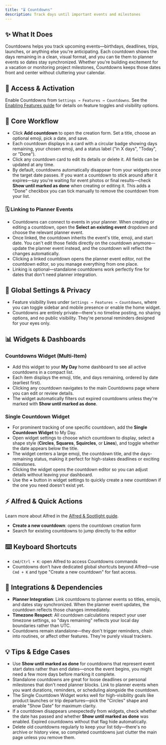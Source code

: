 ```yaml
---
title: "⏳ Countdowns"
description: Track days until important events and milestones
---
```


## ✨ What It Does

Countdowns helps you track upcoming events—birthdays, deadlines, trips, launches, or anything else you're anticipating. Each countdown shows the days remaining in a clean, visual format, and you can tie them to planner events so dates stay synchronized. Whether you're building excitement for a vacation or monitoring project milestones, Countdowns keeps those dates front and center without cluttering your calendar.

## 🚪 Access & Activation

Enable Countdowns from `Settings → Features → Countdowns`. See the [Enabling Features guide](/docs/enabling-features) for details on feature toggles and visibility options.

## 🧭 Core Workflow

- Click **Add countdown** to open the creation form. Set a title, choose an optional emoji, pick a date, and save.
- Each countdown displays in a card with a circular badge showing days remaining, your chosen emoji, and a status label ("in X days", "Today", or "Done").
- Click any countdown card to edit its details or delete it. All fields can be updated at any time.
- By default, countdowns automatically disappear from your widgets once the target date passes. If you want a countdown to stick around after it expires—say you're waiting for event photos or final results—check **Show until marked as done** when creating or editing it. This adds a "Done" checkbox you can tick manually to remove the countdown from your list.

### 🗓️ Linking to Planner Events

- Countdowns can connect to events in your planner. When creating or editing a countdown, open the **Select an existing event** dropdown and choose the relevant planner event.
- Once linked, the countdown inherits the event's title, emoji, and start date. You can't edit those fields directly on the countdown anymore—update the planner event instead, and the countdown will reflect the changes automatically.
- Clicking a linked countdown opens the planner event editor, not the countdown editor, so you manage everything from one place.
- Linking is optional—standalone countdowns work perfectly fine for dates that don't need planner integration.

## 🔐 Global Settings & Privacy

- Feature visibility lives under `Settings → Features → Countdowns`, where you can toggle sidebar and mobile presence or enable the home widget.
- Countdowns are entirely private—there's no timeline posting, no sharing options, and no public visibility. They're personal reminders designed for your eyes only.

## 📊 Widgets & Dashboards

### Countdowns Widget (Multi-Item)

- Add this widget to your **My Day** home dashboard to see all active countdowns in a compact list.
- Each item displays the emoji, title, and days remaining, ordered by date (earliest first).
- Clicking any countdown navigates to the main Countdowns page where you can edit or review details.
- The widget automatically filters out expired countdowns unless they're marked with **Show until marked as done**.

### Single Countdown Widget

- For prominent tracking of one specific countdown, add the **Single Countdown Widget** to My Day.
- Open widget settings to choose which countdown to display, select a shape style (**Circles**, **Squares**, **Squircles**, or **Lines**), and toggle whether the date appears below the title.
- The widget centers a large emoji, the countdown title, and the days-remaining status, making it perfect for high-stakes deadlines or exciting milestones.
- Clicking the widget opens the countdown editor so you can adjust details without leaving your dashboard.
- Use the **+** button in widget settings to quickly create a new countdown if the one you need doesn't exist yet.

## ⚡ Alfred & Quick Actions

Learn more about Alfred in the [Alfred & Spotlight guide](/docs/alfred-spotlight).

- **Create a new countdown**: opens the countdown creation form
- Search for existing countdowns to jump directly to the editor

## ⌨️ Keyboard Shortcuts

- `Cmd/Ctrl + K`: open Alfred to access Countdowns commands
- Countdowns don't have dedicated global shortcuts beyond Alfred—use `Cmd + K` and type "Create a new countdown" for fast access.

## 🔗 Integrations & Dependencies

- **Planner Integration**: Link countdowns to planner events so titles, emojis, and dates stay synchronized. When the planner event updates, the countdown reflects those changes immediately.
- **Timezone Respect**: All countdown calculations respect your user timezone settings, so "days remaining" reflects your local day boundaries rather than UTC.
- Countdowns remain standalone—they don't trigger reminders, chain into routines, or affect other features. They're purely visual trackers.

## 💡 Tips & Edge Cases

- Use **Show until marked as done** for countdowns that represent event start dates rather than end dates—once the event begins, you might need a few more days before marking it complete.
- Standalone countdowns are great for loose deadlines or personal milestones that don't need planner blocks. Link to planner events when you want durations, reminders, or scheduling alongside the countdown.
- The Single Countdown Widget works well for high-visibility goals like product launches or trip departures—pick the "Circles" shape and enable "Show Date" for maximum clarity.
- If a countdown disappears unexpectedly from widgets, check whether the date has passed and whether **Show until marked as done** was enabled. Expired countdowns without that flag hide automatically.
- Delete old countdowns regularly to keep your list tidy—there's no archive or history view, so completed countdowns just clutter the main page unless you remove them.
